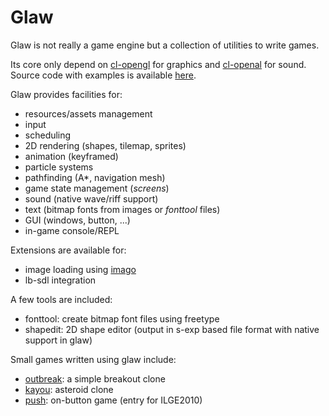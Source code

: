 = Glaw =

Glaw is not really a game engine but a collection of utilities to write games.

Its core only depend on [http://github.com/3b/cl-opengl cl-opengl] for graphics and [http://github.com/sykopomp/cl-openal cl-openal] for sound.
Source code with examples is available [http://github.com/patzy/glaw here].

Glaw provides facilities for:
* resources/assets management
* input
* scheduling
* 2D rendering (shapes, tilemap, sprites)
* animation (keyframed)
* particle systems
* pathfinding (A*, navigation mesh)
* game state management (''screens'')
* sound (native wave/riff support)
* text (bitmap fonts from images or ''fonttool'' files)
* GUI (windows, button, ...)
* in-game console/REPL

Extensions are available for:
* image loading using [[imago]]
* lb-sdl integration

A few tools are included:
* fonttool: create bitmap font files using freetype
* shapedit: 2D shape editor (output in s-exp based file format with native support in glaw)

Small games written using glaw include:
* [http://github.com/patzy/outbreak outbreak]: a simple breakout clone
* [http://github.com/patzy/kayou kayou]: asteroid clone
* [http://github.com/patzy/push push]: on-button game (entry for ILGE2010)